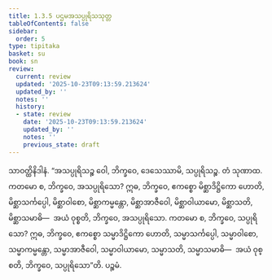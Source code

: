 ```yaml
---
title: 1.3.5 ပဌမအသပ္ပုရိသသုတ္တ
tableOfContents: false
sidebar:
  order: 5
type: tipitaka
basket: su
book: sn
review:
  current: review
  updated: '2025-10-23T09:13:59.213624'
  updated_by: ''
  notes: ''
  history:
  - state: review
    date: '2025-10-23T09:13:59.213624'
    updated_by: ''
    notes: ''
    previous_state: draft
---
```



<ReviewStatus review={frontmatter.review} showDetails={true} />

<HypothesisAnnotation frontmatter={frontmatter} />

<DynamicBreadcrumb />

<Division number="25" book="sn" e="ch" v="18" p="283">

<Paragraph number="98" book="sn">
သာဝတ္ထိနိဒါနံ. “အသပ္ပုရိသဉ္စ ဝေါ, ဘိက္ခဝေ, ဒေသေဿာမိ, သပ္ပုရိသဉ္စ. တံ သုဏာထ. ကတမော စ, ဘိက္ခဝေ, အသပ္ပုရိသော? ဣဓ, ဘိက္ခဝေ, ဧကစ္စော မိစ္ဆာဒိဋ္ဌိကော ဟောတိ, မိစ္ဆာသင်္ကပ္ပေါ, မိစ္ဆာဝါစော, မိစ္ဆာကမ္မန္တော, မိစ္ဆာအာဇီဝေါ, မိစ္ဆာဝါယာမော, မိစ္ဆာသတိ, မိစ္ဆာသမာဓိ—  အယံ ဝုစ္စတိ, ဘိက္ခဝေ, အသပ္ပုရိသော.
</Paragraph>

<Paragraph number="99" book="sn">
ကတမော စ, ဘိက္ခဝေ, သပ္ပုရိသော? ဣဓ, ဘိက္ခဝေ, ဧကစ္စော သမ္မာဒိဋ္ဌိကော ဟောတိ, သမ္မာသင်္ကပ္ပေါ, သမ္မာဝါစော, သမ္မာကမ္မန္တော, သမ္မာအာဇီဝေါ, သမ္မာဝါယာမော, သမ္မာသတိ, သမ္မာသမာဓိ—  အယံ ဝုစ္စတိ, ဘိက္ခဝေ, သပ္ပုရိသော”တိ.

</Paragraph>
</Division>

<Paragraph number="100" type="center" book="sn">
ပဉ္စမံ.
</Paragraph>